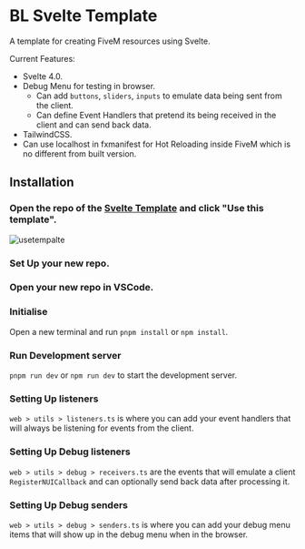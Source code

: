 
# BL Svelte Template

A template for creating FiveM resources using Svelte.

Current Features:
- Svelte 4.0.
- Debug Menu for testing in browser.
    - Can add `buttons`, `sliders`, `inputs` to emulate data being sent from the client.
    - Can define Event Handlers that pretend its being received in the client and can send back data.
- TailwindCSS.
- Can use localhost in fxmanifest for Hot Reloading inside FiveM which is no different from built version.

<ResourceLinks repo="https://github.com/Byte-Labs-Project/bl_svelte_template" />

## Installation

<Steps>

### Open the repo of the [Svelte Template](https://github.com/Byte-Labs-Project/bl_svelte_template) and click "Use this template".
![usetempalte](https://cdn.discordapp.com/attachments/1143458172129005619/1180393086430482452/image.png?ex=657d41ba&is=656accba&hm=2b8a931e6dbe6cc3ed93cd7ea1635fa6b16bb48f54ca780a825ebd8dcc37f49b&)

### Set Up your new repo.

### Open your new repo in VSCode.

### Initialise
Open a new terminal and run `pnpm install` or `npm install`.

### Run Development server
`pnpm run dev` or `npm run dev` to start the development server.

### Setting Up listeners
`web > utils > listeners.ts` is where you can add your event handlers that will always be listening for events from the client.

### Setting Up Debug listeners
`web > utils > debug > receivers.ts` are the events that will emulate a client `RegisterNUICallback` and can optionally send back data after processing it.

### Setting Up Debug senders
`web > utils > debug > senders.ts` is where you can add your debug menu items that will show up in the debug menu when in the browser.

</Steps>
